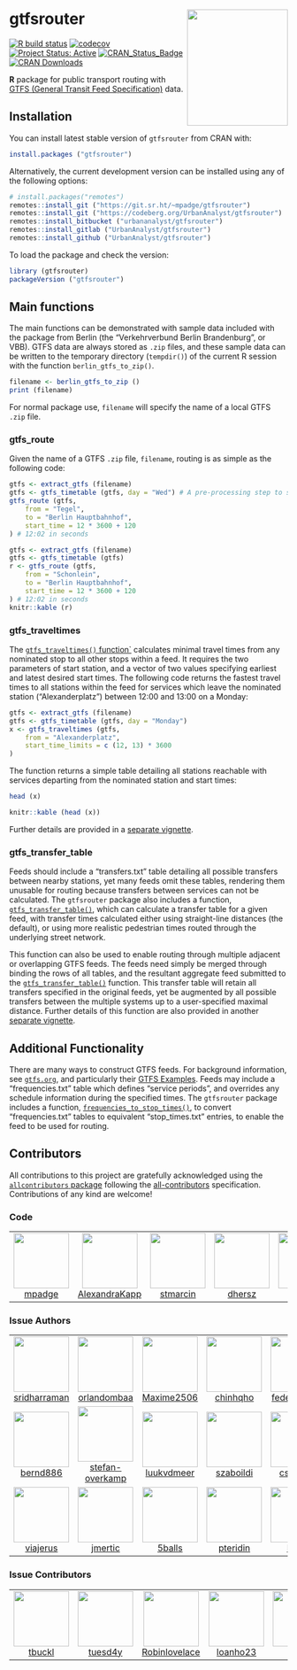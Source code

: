 
# gtfsrouter <a href='https://UrbanAnalyst.github.io/gtfsrouter/'><img src='man/figures/gtfsrouter.png' align="right" height=210 width=182/></a>

[![R build
status](https://github.com/UrbanAnalyst/gtfsrouter/workflows/R-CMD-check/badge.svg)](https://github.com/UrbanAnalyst/gtfsrouter/actions?query=workflow%3AR-CMD-check)
[![codecov](https://codecov.io/gh/UrbanAnalyst/gtfsrouter/branch/main/graph/badge.svg)](https://app.codecov.io/gh/UrbanAnalyst/gtfsrouter)
[![Project Status: Active](https://www.repostatus.org/badges/latest/active.svg)](https://www.repostatus.org/#active)
[![CRAN_Status_Badge](http://www.r-pkg.org/badges/version/gtfsrouter)](https://cran.r-project.org/package=gtfsrouter) 
[![CRAN Downloads](http://cranlogs.r-pkg.org/badges/grand-total/gtfsrouter?color=orange)](https://cran.r-project.org/package=gtfsrouter)


**R** package for public transport routing with [GTFS (General Transit Feed
Specification)](https://developers.google.com/transit/gtfs/) data.

## Installation

You can install latest stable version of `gtfsrouter` from CRAN with:
```r
install.packages ("gtfsrouter")
```

Alternatively, the current development version can be installed using any of
the following options:

```r
# install.packages("remotes")
remotes::install_git ("https://git.sr.ht/~mpadge/gtfsrouter")
remotes::install_git ("https://codeberg.org/UrbanAnalyst/gtfsrouter")
remotes::install_bitbucket ("urbananalyst/gtfsrouter")
remotes::install_gitlab ("UrbanAnalyst/gtfsrouter")
remotes::install_github ("UrbanAnalyst/gtfsrouter")
```

To load the package and check the version:
```r
library (gtfsrouter)
packageVersion ("gtfsrouter")
```

## Main functions

The main functions can be demonstrated with sample data included with the
package from Berlin (the "Verkehrverbund Berlin Brandenburg", or VBB). GTFS
data are always stored as `.zip` files, and these sample data can be written to
the temporary directory (`tempdir()`) of the current R session with the
function `berlin_gtfs_to_zip()`.

```r
filename <- berlin_gtfs_to_zip ()
print (filename)
```

For normal package use, `filename` will specify the name of a local GTFS `.zip`
file. 

### gtfs_route

Given the name of a GTFS `.zip` file, `filename`, routing is as simple as the
following code:

```r
gtfs <- extract_gtfs (filename)
gtfs <- gtfs_timetable (gtfs, day = "Wed") # A pre-processing step to speed up queries
gtfs_route (gtfs,
    from = "Tegel",
    to = "Berlin Hauptbahnhof",
    start_time = 12 * 3600 + 120
) # 12:02 in seconds
```
```r
gtfs <- extract_gtfs (filename)
gtfs <- gtfs_timetable (gtfs)
r <- gtfs_route (gtfs,
    from = "Schonlein",
    to = "Berlin Hauptbahnhof",
    start_time = 12 * 3600 + 120
) # 12:02 in seconds
knitr::kable (r)
```

### gtfs_traveltimes

The [`gtfs_traveltimes()`
function`](https://UrbanAnalyst.github.io/gtfsrouter/reference/gtfs_traveltimes.html)
calculates minimal travel times from any nominated stop to all other stops
within a feed. It requires the two parameters of start station, and a vector of
two values specifying earliest and latest desired start times. The following
code returns the fastest travel times to all stations within the feed for
services which leave the nominated station ("Alexanderplatz") between 12:00 and
13:00 on a Monday:

```r
gtfs <- extract_gtfs (filename)
gtfs <- gtfs_timetable (gtfs, day = "Monday")
x <- gtfs_traveltimes (gtfs,
    from = "Alexanderplatz",
    start_time_limits = c (12, 13) * 3600
)
```

The function returns a simple table detailing all stations reachable with
services departing from the nominated station and start times:

```r
head (x)
```
```r
knitr::kable (head (x))
```

Further details are provided in a [separate
vignette](https://UrbanAnalyst.github.io/gtfsrouter/articles/traveltimes.html).

### gtfs_transfer_table

Feeds should include a "transfers.txt" table detailing all possible transfers
between nearby stations, yet many feeds omit these tables, rendering them
unusable for routing because transfers between services can not be calculated.
The `gtfsrouter` package also includes a function,
[`gtfs_transfer_table()`](https://UrbanAnalyst.github.io/gtfsrouter/reference/gtfs_transfer_table.html),
which can calculate a transfer table for a given feed, with transfer times
calculated either using straight-line distances (the default), or using more
realistic pedestrian times routed through the underlying street network.

This function can also be used to enable routing through multiple adjacent or
overlapping GTFS feeds. The feeds need simply be merged through binding the
rows of all tables, and the resultant aggregate feed submitted to the
[`gtfs_transfer_table()`](https://UrbanAnalyst.github.io/gtfsrouter/reference/gtfs_transfer_table.html)
function. This transfer table will retain all transfers specified in the
original feeds, yet be augmented by all possible transfers between the multiple
systems up to a user-specified maximal distance. Further details of this
function are also provided in another [separate
vignette](https://UrbanAnalyst.github.io/gtfsrouter/articles/transfers.html).



## Additional Functionality

There are many ways to construct GTFS feeds. For background information, see
[`gtfs.org`](https://gtfs.org), and particularly their [GTFS
Examples](https://docs.google.com/document/d/16inL5BVcM1aU-_DcFJay_tC6Ni0wPa0nvQEstueG5k4/edit).
Feeds may include a "frequencies.txt" table which defines "service periods",
and overrides any schedule information during the specified times. The
`gtfsrouter` package includes a function,
[`frequencies_to_stop_times()`](https://UrbanAnalyst.github.io/gtfsrouter/reference/frequencies_to_stop_times.html),
to convert "frequencies.txt" tables to equivalent "stop_times.txt" entries, to
enable the feed to be used for routing.


## Contributors










<!-- ALL-CONTRIBUTORS-LIST:START - Do not remove or modify this section -->
<!-- prettier-ignore-start -->
<!-- markdownlint-disable -->

All contributions to this project are gratefully acknowledged using the [`allcontributors` package](https://github.com/ropensci/allcontributors) following the [all-contributors](https://allcontributors.org) specification. Contributions of any kind are welcome!

### Code

<table>

<tr>
<td align="center">
<a href="https://github.com/mpadge">
<img src="https://avatars.githubusercontent.com/u/6697851?v=4" width="100px;" alt=""/>
</a><br>
<a href="https://github.com/UrbanAnalyst/gtfsrouter/commits?author=mpadge">mpadge</a>
</td>
<td align="center">
<a href="https://github.com/AlexandraKapp">
<img src="https://avatars.githubusercontent.com/u/18367515?v=4" width="100px;" alt=""/>
</a><br>
<a href="https://github.com/UrbanAnalyst/gtfsrouter/commits?author=AlexandraKapp">AlexandraKapp</a>
</td>
<td align="center">
<a href="https://github.com/stmarcin">
<img src="https://avatars.githubusercontent.com/u/11378350?v=4" width="100px;" alt=""/>
</a><br>
<a href="https://github.com/UrbanAnalyst/gtfsrouter/commits?author=stmarcin">stmarcin</a>
</td>
<td align="center">
<a href="https://github.com/dhersz">
<img src="https://avatars.githubusercontent.com/u/1557047?v=4" width="100px;" alt=""/>
</a><br>
<a href="https://github.com/UrbanAnalyst/gtfsrouter/commits?author=dhersz">dhersz</a>
</td>
<td align="center">
<a href="https://github.com/polettif">
<img src="https://avatars.githubusercontent.com/u/17431069?v=4" width="100px;" alt=""/>
</a><br>
<a href="https://github.com/UrbanAnalyst/gtfsrouter/commits?author=polettif">polettif</a>
</td>
</tr>

</table>


### Issue Authors

<table>

<tr>
<td align="center">
<a href="https://github.com/sridharraman">
<img src="https://avatars.githubusercontent.com/u/570692?v=4" width="100px;" alt=""/>
</a><br>
<a href="https://github.com/UrbanAnalyst/gtfsrouter/issues?q=is%3Aissue+author%3Asridharraman">sridharraman</a>
</td>
<td align="center">
<a href="https://github.com/orlandombaa">
<img src="https://avatars.githubusercontent.com/u/48104481?u=66d48bb0e7efb664a94eace3472aa6a06960a7f4&v=4" width="100px;" alt=""/>
</a><br>
<a href="https://github.com/UrbanAnalyst/gtfsrouter/issues?q=is%3Aissue+author%3Aorlandombaa">orlandombaa</a>
</td>
<td align="center">
<a href="https://github.com/Maxime2506">
<img src="https://avatars.githubusercontent.com/u/54989587?u=6d2c848ee0c7d8a2841d47791c30eec1cab35470&v=4" width="100px;" alt=""/>
</a><br>
<a href="https://github.com/UrbanAnalyst/gtfsrouter/issues?q=is%3Aissue+author%3AMaxime2506">Maxime2506</a>
</td>
<td align="center">
<a href="https://github.com/chinhqho">
<img src="https://avatars.githubusercontent.com/u/47441312?u=577d1dca03b4bb904bb45f1e6205b11144c900cd&v=4" width="100px;" alt=""/>
</a><br>
<a href="https://github.com/UrbanAnalyst/gtfsrouter/issues?q=is%3Aissue+author%3Achinhqho">chinhqho</a>
</td>
<td align="center">
<a href="https://github.com/federicotallis">
<img src="https://avatars.githubusercontent.com/u/25511806?u=f074beb69d1984dad98483c5b43a4d42402542dc&v=4" width="100px;" alt=""/>
</a><br>
<a href="https://github.com/UrbanAnalyst/gtfsrouter/issues?q=is%3Aissue+author%3Afedericotallis">federicotallis</a>
</td>
<td align="center">
<a href="https://github.com/rafapereirabr">
<img src="https://avatars.githubusercontent.com/u/7448421?u=01aed495e612154e54be4c51221e706cdff7779d&v=4" width="100px;" alt=""/>
</a><br>
<a href="https://github.com/UrbanAnalyst/gtfsrouter/issues?q=is%3Aissue+author%3Arafapereirabr">rafapereirabr</a>
</td>
<td align="center">
<a href="https://github.com/dcooley">
<img src="https://avatars.githubusercontent.com/u/8093396?u=2c8d9162f246d90d433034d212b29a19e0f245c1&v=4" width="100px;" alt=""/>
</a><br>
<a href="https://github.com/UrbanAnalyst/gtfsrouter/issues?q=is%3Aissue+author%3Adcooley">dcooley</a>
</td>
</tr>


<tr>
<td align="center">
<a href="https://github.com/bernd886">
<img src="https://avatars.githubusercontent.com/u/56547410?v=4" width="100px;" alt=""/>
</a><br>
<a href="https://github.com/UrbanAnalyst/gtfsrouter/issues?q=is%3Aissue+author%3Abernd886">bernd886</a>
</td>
<td align="center">
<a href="https://github.com/stefan-overkamp">
<img src="https://avatars.githubusercontent.com/u/55497288?u=946d42a5f3d068a44b43ee8e5f5fd5065d968419&v=4" width="100px;" alt=""/>
</a><br>
<a href="https://github.com/UrbanAnalyst/gtfsrouter/issues?q=is%3Aissue+author%3Astefan-overkamp">stefan-overkamp</a>
</td>
<td align="center">
<a href="https://github.com/luukvdmeer">
<img src="https://avatars.githubusercontent.com/u/26540305?u=c576e87314499815cbf698b7781ee58fd1d773e2&v=4" width="100px;" alt=""/>
</a><br>
<a href="https://github.com/UrbanAnalyst/gtfsrouter/issues?q=is%3Aissue+author%3Aluukvdmeer">luukvdmeer</a>
</td>
<td align="center">
<a href="https://github.com/szaboildi">
<img src="https://avatars.githubusercontent.com/u/10348398?v=4" width="100px;" alt=""/>
</a><br>
<a href="https://github.com/UrbanAnalyst/gtfsrouter/issues?q=is%3Aissue+author%3Aszaboildi">szaboildi</a>
</td>
<td align="center">
<a href="https://github.com/cseveren">
<img src="https://avatars.githubusercontent.com/u/30906872?v=4" width="100px;" alt=""/>
</a><br>
<a href="https://github.com/UrbanAnalyst/gtfsrouter/issues?q=is%3Aissue+author%3Acseveren">cseveren</a>
</td>
<td align="center">
<a href="https://github.com/jh0ker">
<img src="https://avatars.githubusercontent.com/u/3945220?u=dcb262dbf7fe448a8b24b673bcb995e3311f08d4&v=4" width="100px;" alt=""/>
</a><br>
<a href="https://github.com/UrbanAnalyst/gtfsrouter/issues?q=is%3Aissue+author%3Ajh0ker">jh0ker</a>
</td>
<td align="center">
<a href="https://github.com/zamirD123">
<img src="https://avatars.githubusercontent.com/u/69770500?v=4" width="100px;" alt=""/>
</a><br>
<a href="https://github.com/UrbanAnalyst/gtfsrouter/issues?q=is%3Aissue+author%3AzamirD123">zamirD123</a>
</td>
</tr>


<tr>
<td align="center">
<a href="https://github.com/viajerus">
<img src="https://avatars.githubusercontent.com/u/63015973?u=e85734d18801b607316ea25b24624da6762862c3&v=4" width="100px;" alt=""/>
</a><br>
<a href="https://github.com/UrbanAnalyst/gtfsrouter/issues?q=is%3Aissue+author%3Aviajerus">viajerus</a>
</td>
<td align="center">
<a href="https://github.com/jmertic">
<img src="https://avatars.githubusercontent.com/u/296737?u=fc986558ce47707906a0d0e5affd0f621859026c&v=4" width="100px;" alt=""/>
</a><br>
<a href="https://github.com/UrbanAnalyst/gtfsrouter/issues?q=is%3Aissue+author%3Ajmertic">jmertic</a>
</td>
<td align="center">
<a href="https://github.com/5balls">
<img src="https://avatars.githubusercontent.com/u/28660096?u=608617a38222ee398a2fc3d68ff04c90b2f49efe&v=4" width="100px;" alt=""/>
</a><br>
<a href="https://github.com/UrbanAnalyst/gtfsrouter/issues?q=is%3Aissue+author%3A5balls">5balls</a>
</td>
<td align="center">
<a href="https://github.com/pteridin">
<img src="https://avatars.githubusercontent.com/u/29350560?u=a3a45577202757768e14a8a2d59a31c9d92a32db&v=4" width="100px;" alt=""/>
</a><br>
<a href="https://github.com/UrbanAnalyst/gtfsrouter/issues?q=is%3Aissue+author%3Apteridin">pteridin</a>
</td>
<td align="center">
<a href="https://github.com/FlxPo">
<img src="https://avatars.githubusercontent.com/u/5145583?u=cbd02ee0a0fa0447429f38bd7e3a1da57c841239&v=4" width="100px;" alt=""/>
</a><br>
<a href="https://github.com/UrbanAnalyst/gtfsrouter/issues?q=is%3Aissue+author%3AFlxPo">FlxPo</a>
</td>
</tr>

</table>


### Issue Contributors

<table>

<tr>
<td align="center">
<a href="https://github.com/tbuckl">
<img src="https://avatars.githubusercontent.com/u/98956?u=9580c2ee3c03cbbe44ac8180b0f6a6725b0415f0&v=4" width="100px;" alt=""/>
</a><br>
<a href="https://github.com/UrbanAnalyst/gtfsrouter/issues?q=is%3Aissue+commenter%3Atbuckl">tbuckl</a>
</td>
<td align="center">
<a href="https://github.com/tuesd4y">
<img src="https://avatars.githubusercontent.com/u/13107179?u=cfcc7852d1bed6e2b17fa3f985cebf743c43b299&v=4" width="100px;" alt=""/>
</a><br>
<a href="https://github.com/UrbanAnalyst/gtfsrouter/issues?q=is%3Aissue+commenter%3Atuesd4y">tuesd4y</a>
</td>
<td align="center">
<a href="https://github.com/Robinlovelace">
<img src="https://avatars.githubusercontent.com/u/1825120?u=461318c239e721dc40668e4b0ce6cc47731328ac&v=4" width="100px;" alt=""/>
</a><br>
<a href="https://github.com/UrbanAnalyst/gtfsrouter/issues?q=is%3Aissue+commenter%3ARobinlovelace">Robinlovelace</a>
</td>
<td align="center">
<a href="https://github.com/loanho23">
<img src="https://avatars.githubusercontent.com/u/48426365?u=36727e1ed27b3b6206fb922c47544ef249fad83d&v=4" width="100px;" alt=""/>
</a><br>
<a href="https://github.com/UrbanAnalyst/gtfsrouter/issues?q=is%3Aissue+commenter%3Aloanho23">loanho23</a>
</td>
<td align="center">
<a href="https://github.com/abyrd">
<img src="https://avatars.githubusercontent.com/u/112871?v=4" width="100px;" alt=""/>
</a><br>
<a href="https://github.com/UrbanAnalyst/gtfsrouter/issues?q=is%3Aissue+commenter%3Aabyrd">abyrd</a>
</td>
<td align="center">
<a href="https://github.com/hansmib">
<img src="https://avatars.githubusercontent.com/u/52329319?v=4" width="100px;" alt=""/>
</a><br>
<a href="https://github.com/UrbanAnalyst/gtfsrouter/issues?q=is%3Aissue+commenter%3Ahansmib">hansmib</a>
</td>
</tr>

</table>

<!-- markdownlint-enable -->
<!-- prettier-ignore-end -->
<!-- ALL-CONTRIBUTORS-LIST:END -->
